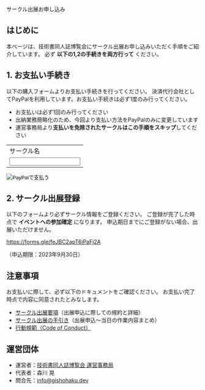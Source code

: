 
<SEO title="サークル出展お申し込み"/>

<SectionHeader text="ENTRY" pageHeader>
サークル出展お申し込み
</SectionHeader>

<MdxContainer>

## はじめに

本ページは、技術書同人誌博覧会にサークル出展お申し込みいただく手順をご紹介しています。
必ず **以下の1,2の手続きを両方行って** ください。

## 1. お支払い手続き

以下の購入フォームよりお支払い手続きを行ってください。
決済代行会社としてPayPalを利用しています。お支払い手続きは必ず1度のみ行ってください。

- お支払いは必ず1回のみ行ってください
- 出納業務簡略化のため、今回より支払い方法をPayPalのみに変更しています
- 運営事務局より**支払いを免除されたサークルはこの手順をスキップ**してください

<form action="https://www.paypal.com/cgi-bin/webscr" method="post" target="_top" accept-charset="Shift_JIS">
<input type="hidden" name="cmd" value="_s-xclick" />
<input type="hidden" name="hosted_button_id" value="G3A5UJW65WZ9U" />
<table>
<tr><td><input type="hidden" name="on0" value="サークル名" />サークル名</td></tr>
<tr><td><input type="text" name="os0" maxlength="200" /></td></tr>
</table>
<input type="image" src="https://www.paypalobjects.com/en_US/i/btn/btn_buynowCC_LG.gif" border="0" name="submit" alt="PayPalで支払う" />
<img alt="" border="0" src="https://www.paypalobjects.com/ja_JP/i/scr/pixel.gif" width="1" height="1" />
</form>

## 2. サークル出展登録

以下のフォームより必ずサークル情報をご登録ください。
ご登録が完了した時点で **イベントへの参加確定** になります。
申込期日までにご登録がない場合、出展いただけません。

https://forms.gle/feJBC2apT6iPaFj2A

（申込期限：2023年9月30日）

## 注意事項

お支払いに際して、必ず以下のドキュメントをご確認ください。
お支払い完了時点で内容に同意されたとみなします。

- [サークル出展要項](https://esa-pages.io/p/sharing/13039/posts/214/100a86af275822f92ffd.html)（出展申込に際しての規約と詳細）
- [サークル出展の手引き](https://esa-pages.io/p/sharing/13039/posts/213/f3930a09ba1375a8fca6.html)（出展申込～当日の作業内容まとめ）
- [行動規範（Code of Conduct）](https://esa-pages.io/p/sharing/13039/posts/13/4c6fe5c0f58bb4fb32cd.html)

## 運営団体

- 運営者：[技術書同人誌博覧会 運営事務局](https://gishohaku.dev/)
- 代表者：森川 晃
- 問合先：[info@gishohaku.dev](mailto:info@gishohaku.dev)

</MdxContainer>
